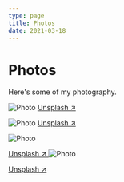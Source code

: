 ```yaml
---
type: page
title: Photos
date: 2021-03-18
---
```


# Photos

Here's some of my photography.


<Image
  src="/images/photo2.jpg"
  alt="Photo"
  width={1125}
  height={750}
  priority
  className="next-image"
/>
[Unsplash ↗ ](https://unsplash.com/photos/WeYamle9fDM)

<Image
  src="/images/photo.jpg"
  alt="Photo"
  width={1125}
  height={750}
  priority
  className="next-image"
/>
[Unsplash ↗ ](https://unsplash.com/photos/WeYamle9fDM)

<Image
  src="/images/photo3.jpg"
  alt="Photo"
  width={1125}
  height={750}
  priority
  className="next-image"
/>

[Unsplash ↗ ](https://unsplash.com/photos/WeYamle9fDM)
<Image
  src="/images/photo4.jpg"
  alt="Photo"
  width={1125}
  height={750}
  priority
  className="next-image"
/>

[Unsplash ↗ ](https://unsplash.com/photos/ndN00KmbJ1c)